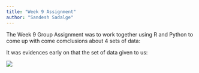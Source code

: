 ```yaml
---
title: "Week 9 Assignment"
author: "Sandesh Sadalge"
---
```


The Week 9 Group Assignment was to work together using R and Python to come up with come comclusions about 4 sets of data:

It was evidences early on that the set of data given to us:

![](C:/Users/ssadalge/Documents/GitHub/MSDABridgeCourse/Week 9/W9AsgnPic.jpg)

```r

```
